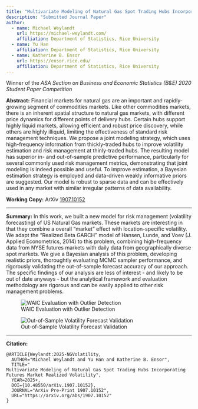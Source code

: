 ```yaml
---
title: "Multivariate Modeling of Natural Gas Spot Trading Hubs Incorporating Futures Market Realized Volatility"
description: "Submitted Journal Paper"
author:
  - name: Michael Weylandt
    url: https://michael-weylandt.com/
    affiliation: Department of Statistics, Rice University
  - name: Yu Han
    affiliation: Department of Statistics, Rice University
  - name: Katherine B. Ensor
    url: https://ensor.rice.edu/
    affiliation: Department of Statistics, Rice University
---
```


Winner of the *ASA Section on Business and Economic Statistics (B&E) 2020 Student Paper Competition*

**Abstract:** Financial markets for natural gas are an important and rapidly-growing segment of commodities markets. Like other commodities markets, there is an inherent spatial structure to natural gas markets, with different price dynamics for different points of delivery hubs. Certain hubs support highly liquid markets, allowing efficient and robust price discovery, while others are highly illiquid, limiting the effectiveness of standard risk management techniques. We propose a joint modeling strategy, which uses high-frequency information from thickly-traded hubs to improve volatility estimation and risk management at thinly-traded hubs. The resulting model has superior in- and out-of-sample predictive performance, particularly for several commonly used risk management metrics, demonstrating that joint modeling is indeed possible and useful. To improve estimation, a Bayesian estimation strategy is employed and data-driven weakly informative priors are suggested. Our model is robust to sparse data and can be effectively used in any market with similar irregular patterns of data availability.

**Working Copy:** ArXiv [1907.10152](https://arxiv.org/abs/1907.10152)

<hr>

**Summary:** In this work, we built a new model for risk management (volatility forecasting) of US Natural Gas markets. These markets are interesting in that they combine a overall "market" effect with location-specific volatility. We adapt the "Realized Beta GARCH" model of Hansen, Lunde, and Voev (J. Applied Econometrics, 2014) to this problem, combining high-frequency data from NYSE futures markets with daily data from geographically diverse spot markets. We give a Bayesian analysis of this problem, developing realistic priors, thoroughtly evaluating MCMC sampler performance, and rigorously validating the out-of-sample forecast accuracy of our approach. The specific findings of our analysis are less of interest - and likely to be out of date anyways - but the analytical framework and evaluation methodology are rigorous and can be easily applied to other risk management problems.

![WAIC Evaluation with Outlier Detection](../assets/ng_volatility/waic_with_stability.png)

![Out-of-Sample Volatility Forecast Validation](../assets/ng_volatility/out_of_sample_kupiec.png)


---

**Citation:**

```
@ARTICLE{Weylandt:2025-NGVolatility,
  AUTHOR="Michael Weylandt and Yu Han and Katherine B. Ensor",
  TITLE="
Multivariate Modeling of Natural Gas Spot Trading Hubs Incorporating Futures Market Realized Volatility",
  YEAR=2025+,
  DOI={10.48550/arXiv.1907.10152},
  JOURNAL="ArXiv Pre-Print 1907.10152", 
  URL="https://arxiv.org/abs/1907.10152"
}
```
